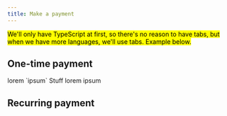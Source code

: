 ```yaml
---
title: Make a payment
---
```



<mark>
  We'll only have TypeScript at first, so there's no reason to have tabs, but
  when we have more languages, we'll use tabs. Example below.
</mark>

## One-time payment

<Tabs>
  <TabItem label='TypeScript'>
    lorem `ipsum`
    <Disclosure toggleText='Install the Open Payments package' client:load>
      Stuff
    </Disclosure>
  </TabItem>
  <TabItem label='Other Lang'>lorem ipsum</TabItem>
</Tabs>

## Recurring payment
